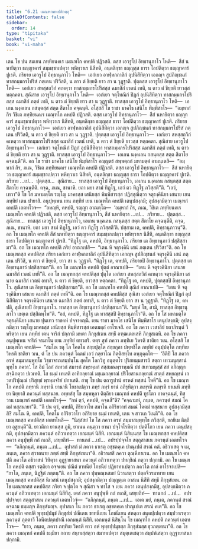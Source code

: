 ```yaml
---
title: "6.21 เมณฺฑกคหปติวตฺถุ"
tableOfContents: false
sidebar:
  order: 14
type: "tipitaka"
basket: "vi"
book: "vi-maha"
---
```



<DynamicBreadcrumb />

<Division number="296" book="vi-maha">

<Paragraph number="1343" book="vi-maha">
เตน โข ปน สมเยน ภทฺทิยนคเร เมณฺฑโก คหปติ ปฏิวสติ. ตสฺส เอวรูโป อิทฺธานุภาโว โหติ—  สีสํ นหายิตฺวา ธญฺญาคารํ สมฺมชฺชาเปตฺวา พหิทฺวาเร นิสีทติ, อนฺตลิกฺขา ธญฺญสฺส ธารา โอปติตฺวา ธญฺญาคารํ ปูเรติ. ภริยาย เอวรูโป อิทฺธานุภาโว โหติ—  เอกํเยว อาฬฺหกถาลิกํ อุปนิสีทิตฺวา เอกญฺจ สูปภิญฺชนกํ ทาสกมฺมกรโปริสํ ภตฺเตน ปริวิสติ, น ตาว ตํ ขิยฺยติ ยาว สา น วุฏฺฐาติ. ปุตฺตสฺส เอวรูโป อิทฺธานุภาโว โหติ—  เอกํเยว สหสฺสถวิกํ คเหตฺวา ทาสกมฺมกรโปริสสฺส ฉมาสิกํ เวตนํ เทติ, น ตาว ตํ ขิยฺยติ ยาวสฺส หตฺถคตา. สุณิสาย เอวรูโป อิทฺธานุภาโว โหติ—  เอกํเยว จตุโทณิกํ ปิฏกํ อุปนิสีทิตฺวา ทาสกมฺมกรโปริสสฺส ฉมาสิกํ ภตฺตํ เทติ, น ตาว ตํ ขิยฺยติ ยาว สา น วุฏฺฐาติ. ทาสสฺส เอวรูโป อิทฺธานุภาโว โหติ—  เอเกน นงฺคเลน กสนฺตสฺส สตฺต สีตาโย คจฺฉนฺติ.
</Paragraph>

<Paragraph number="1344" book="vi-maha">
อโสฺสสิ โข ราชา มาคโธ เสนิโย พิมฺพิสาโร—  “อมฺหากํ กิร วิชิเต ภทฺทิยนคเร เมณฺฑโก คหปติ ปฏิวสติ. ตสฺส เอวรูโป อิทฺธานุภาโว—  สีสํ นหายิตฺวา ธญฺญาคารํ สมฺมชฺชาเปตฺวา พหิทฺวาเร นิสีทติ, อนฺตลิกฺขา ธญฺญสฺส ธารา โอปติตฺวา ธญฺญาคารํ ปูเรติ. ภริยาย เอวรูโป อิทฺธานุภาโว—  เอกํเยว อาฬฺหกถาลิกํ อุปนิสีทิตฺวา เอกญฺจ สูปภิญฺชนกํ ทาสกมฺมกรโปริสํ ภตฺเตน ปริวิสติ, น ตาว ตํ ขิยฺยติ ยาว สา น วุฏฺฐาติ. ปุตฺตสฺส เอวรูโป อิทฺธานุภาโว—  เอกํเยว สหสฺสถวิกํ คเหตฺวา ทาสกมฺมกรโปริสสฺส ฉมาสิกํ เวตนํ เทติ, น ตาว ตํ ขิยฺยติ ยาวสฺส หตฺถคตา. สุณิสาย เอวรูโป อิทฺธานุภาโว—  เอกํเยว จตุโทณิกํ ปิฏกํ อุปนิสีทิตฺวา ทาสกมฺมกรโปริสสฺส ฉมาสิกํ ภตฺตํ เทติ, น ตาว ตํ ขิยฺยติ ยาว สา น วุฏฺฐาติ. ทาสสฺส เอวรูโป อิทฺธานุภาโว—  เอเกน นงฺคเลน กสนฺตสฺส สตฺต สีตาโย คจฺฉนฺตี”ติ. อถ โข ราชา มาคโธ เสนิโย พิมฺพิสาโร อญฺญตรํ สพฺพตฺถกํ มหามตฺตํ อามนฺเตสิ—  “อมฺหากํ กิร, ภเณ, วิชิเต ภทฺทิยนคเร เมณฺฑโก คหปติ ปฏิวสติ. ตสฺส เอวรูโป อิทฺธานุภาโว—  สีสํ นหายิตฺวา ธญฺญาคารํ สมฺมชฺชาเปตฺวา พหิทฺวาเร นิสีทติ, อนฺตลิกฺขา ธญฺญสฺส ธารา โอปติตฺวา ธญฺญาคารํ ปูเรติ. ภริยาย …เป…  ปุตฺตสฺส…  สุณิสาย…  ทาสสฺส เอวรูโป อิทฺธานุภาโว, เอเกน นงฺคเลน กสนฺตสฺส สตฺต สีตาโย คจฺฉนฺตีติ. คจฺฉ, ภเณ, ชานาหิ. ยถา มยา สามํ ทิฏฺโฐ, เอวํ ตว ทิฏฺโฐ ภวิสฺสตี”ติ.
</Paragraph>

</Division>
<Division number="297" book="vi-maha">

<Paragraph number="1345" book="vi-maha">
“เอวํ, เทวา”ติ โข โส มหามตฺโต รญฺโญ มาคธสฺส เสนิยสฺส พิมฺพิสารสฺส ปฏิสฺสุณิตฺวา จตุรงฺคินิยา เสนาย เยน ภทฺทิยํ เตน ปายาสิ. อนุปุพฺเพน เยน ภทฺทิยํ เยน เมณฺฑโก คหปติ เตนุปสงฺกมิ; อุปสงฺกมิตฺวา เมณฺฑกํ คหปตึ เอตทโวจ—  “อหญฺหิ, คหปติ, รญฺญา อาณตฺโต—  ‘อมฺหากํ กิร, ภเณ, วิชิเต ภทฺทิยนคเร เมณฺฑโก คหปติ ปฏิวสติ, ตสฺส เอวรูโป อิทฺธานุภาโว, สีสํ นหายิตฺวา …เป…  ภริยาย…  ปุตฺตสฺส…  สุณิสาย…  ทาสสฺส เอวรูโป อิทฺธานุภาโว, เอเกน นงฺคเลน กสนฺตสฺส สตฺต สีตาโย คจฺฉนฺตีติ, คจฺฉ, ภเณ, ชานาหิ. ยถา มยา สามํ ทิฏฺโฐ, เอวํ ตว ทิฏฺโฐ ภวิสฺสตี’ติ. ปสฺสาม เต, คหปติ, อิทฺธานุภาวนฺ”ติ. อถ โข เมณฺฑโก คหปติ สีสํ นหายิตฺวา ธญฺญาคารํ สมฺมชฺชาเปตฺวา พหิทฺวาเร นิสีทิ, อนฺตลิกฺขา ธญฺญสฺส ธารา โอปติตฺวา ธญฺญาคารํ ปูเรสิ. “ทิฏฺโฐ เต, คหปติ, อิทฺธานุภาโว. ภริยาย เต อิทฺธานุภาวํ ปสฺสิสฺสามา”ติ.
</Paragraph>

<Paragraph number="1346" book="vi-maha">
อถ โข เมณฺฑโก คหปติ ภริยํ อาณาเปสิ—  “เตน หิ จตุรงฺคินึ เสนํ ภตฺเตน ปริวิสา”ติ. อถ โข เมณฺฑกสฺส คหปติสฺส ภริยา เอกํเยว อาฬฺหกถาลิกํ อุปนิสีทิตฺวา เอกญฺจ สูปภิญฺชนกํ จตุรงฺคินึ เสนํ ภตฺเตน ปริวิสิ, น ตาว ตํ ขิยฺยติ, ยาว สา น วุฏฺฐาติ. “ทิฏฺโฐ เต, คหปติ, ภริยายปิ อิทฺธานุภาโว. ปุตฺตสฺส เต อิทฺธานุภาวํ ปสฺสิสฺสามา”ติ. อถ โข เมณฺฑโก คหปติ ปุตฺตํ อาณาเปสิ—  “เตน หิ จตุรงฺคินิยา เสนาย ฉมาสิกํ เวตนํ เทหี”ติ. อถ โข เมณฺฑกสฺส คหปติสฺส ปุตฺโต เอกํเยว สหสฺสถวิกํ คเหตฺวา จตุรงฺคินิยา เสนาย ฉมาสิกํ เวตนํ อทาสิ, น ตาว ตํ ขิยฺยติ, ยาวสฺส หตฺถคตา. “ทิฏฺโฐ เต, คหปติ, ปุตฺตสฺสปิ อิทฺธานุภาโว. สุณิสาย เต อิทฺธานุภาวํ ปสฺสิสฺสามา”ติ. อถ โข เมณฺฑโก คหปติ สุณิสํ อาณาเปสิ—  “เตน หิ จตุรงฺคินิยา เสนาย ฉมาสิกํ ภตฺตํ เทหี”ติ. อถ โข เมณฺฑกสฺส คหปติสฺส สุณิสา เอกํเยว จตุโทณิกํ ปิฏกํ อุปนิสีทิตฺวา จตุรงฺคินิยา เสนาย ฉมาสิกํ ภตฺตํ อทาสิ, น ตาว ตํ ขิยฺยติ ยาว สา น วุฏฺฐาติ. “ทิฏฺโฐ เต, คหปติ, สุณิสายปิ อิทฺธานุภาโว. ทาสสฺส เต อิทฺธานุภาวํ ปสฺสิสฺสามา”ติ. “มยฺหํ โข, สามิ, ทาสสฺส อิทฺธานุภาโว เขตฺเต ปสฺสิตพฺโพ”ติ. “อลํ, คหปติ, ทิฏฺโฐ เต ทาสสฺสปิ อิทฺธานุภาโว”ติ. อถ โข โส มหามตฺโต จตุรงฺคินิยา เสนาย ปุนเทว ราชคหํ ปจฺจาคญฺฉิ. เยน ราชา มาคโธ เสนิโย พิมฺพิสาโร เตนุปสงฺกมิ; อุปสงฺกมิตฺวา รญฺโญ มาคธสฺส เสนิยสฺส พิมฺพิสารสฺส เอตมตฺถํ อาโรเจสิ.
</Paragraph>

</Division>
<Division number="298" book="vi-maha">

<Paragraph number="1347" book="vi-maha">
อถ โข ภควา เวสาลิยํ ยถาภิรนฺตํ วิหริตฺวา เยน ภทฺทิยํ เตน จาริกํ ปกฺกามิ มหตา ภิกฺขุสํเฆน สทฺธึ อฑฺฒเตลเสหิ ภิกฺขุสเตหิ. อถ โข ภควา อนุปุพฺเพน จาริกํ จรมาโน เยน ภทฺทิยํ ตทวสริ. ตตฺร สุทํ ภควา ภทฺทิเย วิหรติ ชาติยา วเน. อโสฺสสิ โข เมณฺฑโก คหปติ—  “สมโณ ขลุ โภ โคตโม สกฺยปุตฺโต สกฺยกุลา ปพฺพชิโต ภทฺทิยํ อนุปฺปตฺโต ภทฺทิเย วิหรติ ชาติยา วเน. ตํ โข ปน ภควนฺตํ โคตมํ เอวํ กลฺยาโณ กิตฺติสทฺโท อพฺภุคฺคโต—  ‘อิติปิ โส ภควา อรหํ สมฺมาสมฺพุทฺโธ วิชฺชาจรณสมฺปนฺโน สุคโต โลกวิทู อนุตฺตโร ปุริสทมฺมสารถิ สตฺถา เทวมนุสฺสานํ พุทฺโธ ภควา’. โส อิมํ โลกํ สเทวกํ สมารกํ สพฺรหฺมกํ สสฺสมณพฺราหฺมณึ ปชํ สเทวมนุสฺสํ สยํ อภิญฺญา สจฺฉิกตฺวา ปเวเทติ. โส ธมฺมํ เทเสติ อาทิกลฺยาณํ มชฺเฌกลฺยาณํ ปริโยสานกลฺยาณํ สาตฺถํ สพฺยญฺชนํ เกวลปริปุณฺณํ ปริสุทฺธํ พฺรหฺมจริยํ ปกาเสติ. สาธุ โข ปน ตถารูปานํ อรหตํ ทสฺสนํ โหตี”ติ.
</Paragraph>

<Paragraph number="1348" book="vi-maha">
อถ โข เมณฺฑโก คหปติ ภทฺรานิ ภทฺรานิ ยานานิ โยชาเปตฺวา ภทฺรํ ภทฺรํ ยานํ อภิรุหิตฺวา ภเทฺรหิ ภเทฺรหิ ยาเนหิ ภทฺทิยา นิยฺยาสิ ภควนฺตํ ทสฺสนาย. อทฺทสํสุ โข สมฺพหุลา ติตฺถิยา เมณฺฑกํ คหปตึ ทูรโตว อาคจฺฉนฺตํ, ทิสฺวาน เมณฺฑกํ คหปตึ เอตทโวจุํ—  “กหํ ตฺวํ, คหปติ, คจฺฉสี”ติ? “คจฺฉามหํ, ภนฺเต, ภควนฺตํ สมณํ โคตมํ ทสฺสนายา”ติ. “กึ ปน ตฺวํ, คหปติ, กิริยวาโท สมาโน อกิริยวาทํ สมณํ โคตมํ ทสฺสนาย อุปสงฺกมิสฺสสิ? สมโณ หิ, คหปติ, โคตโม อกิริยวาโท อกิริยาย ธมฺมํ เทเสติ, เตน จ สาวเก วิเนตี”ติ. อถ โข เมณฺฑกสฺส คหปติสฺส เอตทโหสิ—  “นิสฺสํสยํ โข โส ภควา อรหํ สมฺมาสมฺพุทฺโธ ภวิสฺสติ, ยถยิเม ติตฺถิยา อุสูยนฺตี”ติ. ยาวติกา ยานสฺส ภูมิ, ยาเนน คนฺตฺวา ยานา ปจฺโจโรหิตฺวา ปตฺติโกว เยน ภควา เตนุปสงฺกมิ, อุปสงฺกมิตฺวา ภควนฺตํ อภิวาเทตฺวา เอกมนฺตํ นิสีทิ. เอกมนฺตํ นิสินฺนสฺส โข เมณฺฑกสฺส คหปติสฺส ภควา อนุปุพฺพึ กถํ กเถสิ, เสยฺยถิทํ—  ทานกถํ …เป…  อปรปฺปจฺจโย สตฺถุสาสเน ภควนฺตํ เอตทโวจ—  “อภิกฺกนฺตํ, ภนฺเต …เป…  อุปาสกํ มํ ภควา ธาเรตุ อชฺชตคฺเค ปาณุเปตํ สรณํ คตํ. อธิวาเสตุ จ เม, ภนฺเต, ภควา สฺวาตนาย ภตฺตํ สทฺธึ ภิกฺขุสํเฆนา”ติ. อธิวาเสสิ ภควา ตุณฺหีภาเวน. อถ โข เมณฺฑโก คหปติ ภควโต อธิวาสนํ วิทิตฺวา อุฏฺฐายาสนา ภควนฺตํ อภิวาเทตฺวา ปทกฺขิณํ กตฺวา ปกฺกามิ.
</Paragraph>

<Paragraph number="1349" book="vi-maha">
อถ โข เมณฺฑโก คหปติ ตสฺสา รตฺติยา อจฺจเยน ปณีตํ ขาทนียํ โภชนียํ ปฏิยาทาเปตฺวา ภควโต กาลํ อาโรจาเปสิ—  “กาโล, ภนฺเต, นิฏฺฐิตํ ภตฺตนฺ”ติ. อถ โข ภควา ปุพฺพณฺหสมยํ นิวาเสตฺวา ปตฺตจีวรมาทาย เยน เมณฺฑกสฺส คหปติสฺส นิเวสนํ เตนุปสงฺกมิ; อุปสงฺกมิตฺวา ปญฺญตฺเต อาสเน นิสีทิ สทฺธึ ภิกฺขุสํเฆน. อถ โข เมณฺฑกสฺส คหปติสฺส ภริยา จ ปุตฺโต จ สุณิสา จ ทาโส จ เยน ภควา เตนุปสงฺกมึสุ, อุปสงฺกมิตฺวา ภควนฺตํ อภิวาเทตฺวา เอกมนฺตํ นิสีทึสุ. เตสํ ภควา อนุปุพฺพึ กถํ กเถสิ, เสยฺยถิทํ—  ทานกถํ …เป…  อปรปฺปจฺจยา สตฺถุสาสเน ภควนฺตํ เอตทโวจุํ—  “อภิกฺกนฺตํ, ภนฺเต …เป…  เอเต มยํ, ภนฺเต, ภควนฺตํ สรณํ คจฺฉาม ธมฺมญฺจ ภิกฺขุสํฆญฺจ. อุปาสเก โน ภควา ธาเรตุ อชฺชตคฺเค ปาณุเปเต สรณํ คเต”ติ. อถ โข เมณฺฑโก คหปติ พุทฺธปฺปมุขํ ภิกฺขุสํฆํ ปณีเตน ขาทนีเยน โภชนีเยน สหตฺถา สนฺตปฺเปตฺวา สมฺปวาเรตฺวา ภควนฺตํ ภุตฺตาวึ โอนีตปตฺตปาณึ เอกมนฺตํ นิสีทิ. เอกมนฺตํ นิสินฺโน โข เมณฺฑโก คหปติ ภควนฺตํ เอตทโวจ—  “ยาว, ภนฺเต, ภควา ภทฺทิเย วิหรติ ตาว อหํ พุทฺธปฺปมุขสฺส ภิกฺขุสํฆสฺส ธุวภตฺเตนา”ติ. อถ โข ภควา เมณฺฑกํ คหปตึ ธมฺมิยา กถาย สนฺทเสฺสตฺวา สมาทเปตฺวา สมุตฺเตเชตฺวา สมฺปหํเสตฺวา อุฏฺฐายาสนา ปกฺกามิ.
</Paragraph>
</Division>